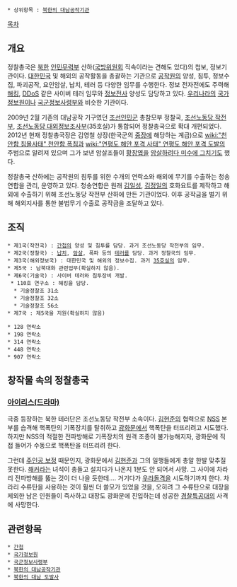 * 상위항목 : [[북한의 대남공작기관]]

[[목차]]

== 개요 ==
정찰총국은 [[북한]] [[인민무력부]] 산하([[국방위원회]] 직속이라는 견해도 있다)의 첩보, 정보기관이다.
[[대한민국]] 및 해외의 공작활동을 총괄하는 기관으로 [[공작원]]의 양성, 침투, 정보수집, 파괴공작, 요인암살, 납치, 테러 등 다양한 임무를 수행한다. 정보 전자전에도 주력해 [[해킹]], [[DDoS]] 같은 사이버 테러 임무와 [[정보전사]] 양성도 담당하고 있다. [[우리나라]]의 [[국가정보원]]이나 [[국군정보사령부]]와 비슷한 기관이다.

2009년 2월 기존의 대남공작 기구였던 [[조선인민군]] 총참모부 정찰국, [[조선노동당 작전부]], [[조선노동당 대외정보조사부]](35호실)가 통합되어 정찰총국으로 확대 개편되었다.
2012년 현재 정찰총국장은 김영철 상장(한국군의 [[중장]]에 해당하는 계급)으로 [[wiki:"천안함 침몰사태" 천안함 폭침]]과 [[wiki:"연평도 해안 포격 사태" 연평도 해안 포격 도발]]의 주범으로 알려져 있으며 그가 보낸 암살조들이 [[황장엽]]을 [http://news.donga.com/3/all/20100422/27748530/1 암살하려다 미수에 그치기도] 했다.

정찰총국 산하에는 공작원의 침투를 위한 수개의 연락소와 해외에 무기를 수출하는 청송연합을 관리, 운영하고 있다.
청송연합은 원래 [[김일성]], [[김정일]]의 호화요트를 제작하고 해외에 수출하기 위해 조선노동당 작전부 산하에 만든 기관이었다. 이후 공작금을 벌기 위해 해외지사를 통한 불법무기 수출로 공작금을 조달하고 있다.

== 조직 ==
 * 제1국(작전국) : [[간첩]]의 양성 및 침투를 담당. 과거 조선노동당 작전부의 임무.
 * 제2국(정찰국) : [[납치]], [[암살]], 폭파 등의 [[테러]]를 담당. 과거 정찰국의 임무.
 * 제3국(해외정보국) : 대한민국 및 해외의 정보수집. 과거 [[35호실]]의 임무.
 * 제5국 : 남북대화 관련업무(확실하지 않음).
 * 제6국(기술국) : 사이버 테러와 침투장비 개발.
  * 110호 연구소 : 해킹을 담당.
   * 기술정찰조 31소
   * 기술정찰조 32소
   * 기술정찰조 56소
 * 제7국 : 제5국을 지원(확실하지 않음)

 * 128 연락소
 * 198 연락소
 * 314 연락소
 * 448 연락소
 * 907 연락소

== 창작물 속의 정찰총국 ==
=== [[아이리스(드라마)]] ===
극중 등장하는 북한 테러단은 조선노동당 작전부 소속이다. [[김현준]]의 협력으로 [[NSS]] 본부를 습격해 핵폭탄의 기폭장치를 탈취하고 [[광화문]]에서 핵폭탄을 터뜨리려고 시도했다. 하지만 NSS의 적절한 전파방해로 기폭장치의 원격 조종이 불가능해지자, 광화문에 직접 들어가 수동으로 핵폭탄을 터뜨리려 한다.

그런데 [[주인공 보정]] 때문인지, 광화문에서 [[김현준]]과 그의 일행들에게 총알 한발 맞추질 못한다. 
[[해커]]라는 녀석이 총들고 설치다가 나온지 1분도 안 되어서 사망. 그 사이에 차라리 전파방해를 뚫는 것이 더 나을 듯한데…. 
거기다가 [[우랴돌격]]을 시도하기까지 한다. 차라리 수류탄을 사용하는 것이 훨씬 더 쓸모가 있었을 것을, 오히려 그 수류탄으로 대장을 제외한 남은 인원들이 즉사하고 대장도 광화문에 진입하는데 성공한 [[경찰특공대]]의 사격에 사망한다.

== 관련항목 ==
 * [[간첩]]
 * [[국가정보원]]
 * [[국군정보사령부]]
 * [[북한의 대남공작기관]]
 * [[북한의 대남 도발사]]

